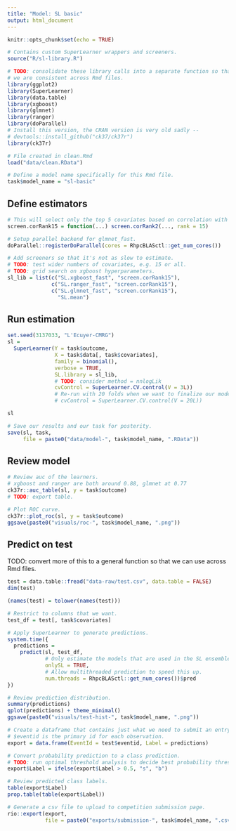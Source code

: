 ```yaml
---
title: "Model: SL basic"
output: html_document
---
```


```r
knitr::opts_chunk$set(echo = TRUE)

# Contains custom SuperLearner wrappers and screeners.
source("R/sl-library.R")

# TODO: consolidate these library calls into a separate function so that
# we are consistent across Rmd files.
library(ggplot2)
library(SuperLearner)
library(data.table)
library(xgboost)
library(glmnet)
library(ranger)
library(doParallel)
# Install this version, the CRAN version is very old sadly --
# devtools::install_github("ck37/ck37r")
library(ck37r)

# File created in clean.Rmd
load("data/clean.RData")

# Define a model name specifically for this Rmd file.
task$model_name = "sl-basic"
```

## Define estimators

```r

# This will select only the top 5 covariates based on correlation with the outcome.
screen.corRank15 = function(...) screen.corRank2(..., rank = 15)

# Setup parallel backend for glmnet_fast.
doParallel::registerDoParallel(cores = RhpcBLASctl::get_num_cores())

# Add screeners so that it's not as slow to estimate.
# TODO: test wider numbers of covariates, e.g. 15 or all.
# TODO: grid search on xgboost hyperparameters.
sl_lib = list(c("SL.xgboost_fast", "screen.corRank15"),
              c("SL.ranger_fast", "screen.corRank15"),
              c("SL.glmnet_fast", "screen.corRank15"),
                "SL.mean")
```

## Run estimation

```r

set.seed(3137033, "L'Ecuyer-CMRG")
sl =
  SuperLearner(Y = task$outcome,
               X = task$data[, task$covariates],
               family = binomial(),
               verbose = TRUE,
               SL.library = sl_lib,
               # TODO: consider method = nnlogLik
               cvControl = SuperLearner.CV.control(V = 3L))
               # Re-run with 20 folds when we want to finalize our model.
               # cvControl = SuperLearner.CV.control(V = 20L))

sl

# Save our results and our task for posterity.
save(sl, task,
     file = paste0("data/model-", task$model_name, ".RData"))
```

## Review model

```r
# Review auc of the learners.
# xgboost and ranger are both around 0.88, glmnet at 0.77
ck37r::auc_table(sl, y = task$outcome)
# TODO: export table.

# Plot ROC curve.
ck37r::plot_roc(sl, y = task$outcome)
ggsave(paste0("visuals/roc-", task$model_name, ".png"))

```

## Predict on test

TODO: convert more of this to a general function so that we can use across Rmd files.

```r
test = data.table::fread("data-raw/test.csv", data.table = FALSE)
dim(test)

(names(test) = tolower(names(test)))

# Restrict to columns that we want.
test_df = test[, task$covariates]

# Apply SuperLearner to generate predictions.
system.time({
  predictions =
    predict(sl, test_df,
            # Only estimate the models that are used in the SL ensemble.
            onlySL = TRUE,
            # Allow multithreaded prediction to speed this up.
            num.threads = RhpcBLASctl::get_num_cores())$pred
})

# Review prediction distribution.
summary(predictions)
qplot(predictions) + theme_minimal()
ggsave(paste0("visuals/test-hist-", task$model_name, ".png"))

# Create a dataframe that contains just what we need to submit an entry.
# $eventid is the primary id for each observation.
export = data.frame(EventId = test$eventid, Label = predictions)

# Convert probability prediction to a class prediction.
# TODO: run optimal threshold analysis to decide best probability threshold.
export$Label = ifelse(export$Label > 0.5, "s", "b")

# Review predicted class labels.
table(export$Label)
prop.table(table(export$Label))

# Generate a csv file to upload to competition submission page.
rio::export(export,
            file = paste0("exports/submission-", task$model_name, ".csv"))

```
